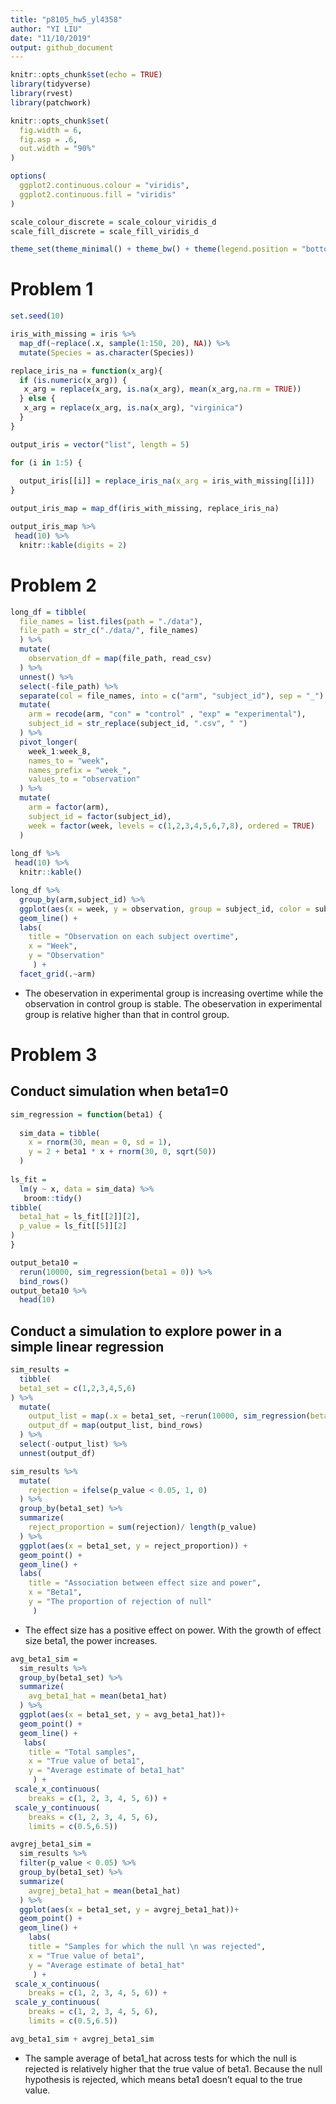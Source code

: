 ```yaml
---
title: "p8105_hw5_yl4358"
author: "YI LIU"
date: "11/10/2019"
output: github_document
---
```


```r
knitr::opts_chunk$set(echo = TRUE)
library(tidyverse)
library(rvest)
library(patchwork)

knitr::opts_chunk$set(
  fig.width = 6,
  fig.asp = .6,
  out.width = "90%"
)

options(
  ggplot2.continuous.colour = "viridis",
  ggplot2.continuous.fill = "viridis"
)

scale_colour_discrete = scale_colour_viridis_d
scale_fill_discrete = scale_fill_viridis_d

theme_set(theme_minimal() + theme_bw() + theme(legend.position = "bottom"))
```

# Problem 1

```r
set.seed(10)

iris_with_missing = iris %>% 
  map_df(~replace(.x, sample(1:150, 20), NA)) %>%
  mutate(Species = as.character(Species))

replace_iris_na = function(x_arg){
  if (is.numeric(x_arg)) {
   x_arg = replace(x_arg, is.na(x_arg), mean(x_arg,na.rm = TRUE))
  } else {
   x_arg = replace(x_arg, is.na(x_arg), "virginica") 
  }
}

output_iris = vector("list", length = 5)

for (i in 1:5) {
  
  output_iris[[i]] = replace_iris_na(x_arg = iris_with_missing[[i]])
}

output_iris_map = map_df(iris_with_missing, replace_iris_na)

output_iris_map %>% 
 head(10) %>% 
  knitr::kable(digits = 2) 

```


# Problem 2

```r
long_df = tibble(
  file_names = list.files(path = "./data"),
  file_path = str_c("./data/", file_names)
  ) %>% 
  mutate(
    observation_df = map(file_path, read_csv)
  ) %>% 
  unnest() %>% 
  select(-file_path) %>% 
  separate(col = file_names, into = c("arm", "subject_id"), sep = "_") %>%
  mutate(
    arm = recode(arm, "con" = "control" , "exp" = "experimental"),
    subject_id = str_replace(subject_id, ".csv", " ")
  ) %>% 
  pivot_longer(
    week_1:week_8,
    names_to = "week",
    names_prefix = "week_",
    values_to = "observation"
  ) %>% 
  mutate(
    arm = factor(arm),
    subject_id = factor(subject_id),
    week = factor(week, levels = c(1,2,3,4,5,6,7,8), ordered = TRUE)
  )
  
long_df %>% 
 head(10) %>% 
  knitr::kable() 

long_df %>% 
  group_by(arm,subject_id) %>% 
  ggplot(aes(x = week, y = observation, group = subject_id, color = subject_id)) +
  geom_line() +
  labs(
    title = "Observation on each subject overtime",
    x = "Week",
    y = "Observation"
     ) +
  facet_grid(.~arm)
```

* The obeservation in experimental group is increasing overtime while the observation in control group is stable. The obeservation in experimental group is relative higher than that in control group.

# Problem 3

## Conduct simulation when beta1=0

```r
sim_regression = function(beta1) {
  
  sim_data = tibble(
    x = rnorm(30, mean = 0, sd = 1),
    y = 2 + beta1 * x + rnorm(30, 0, sqrt(50))
  )
  
ls_fit = 
  lm(y ~ x, data = sim_data) %>% 
   broom::tidy() 
tibble(
  beta1_hat = ls_fit[[2]][2],
  p_value = ls_fit[[5]][2]
)
}

output_beta10 = 
  rerun(10000, sim_regression(beta1 = 0)) %>% 
  bind_rows()
output_beta10 %>%
  head(10)
```

## Conduct a simulation to explore power in a simple linear regression

```r
sim_results =
  tibble(
  beta1_set = c(1,2,3,4,5,6)
) %>% 
  mutate(
    output_list = map(.x = beta1_set, ~rerun(10000, sim_regression(beta1 = .x))),
    output_df = map(output_list, bind_rows)
  ) %>% 
  select(-output_list) %>% 
  unnest(output_df)

sim_results %>% 
  mutate(
    rejection = ifelse(p_value < 0.05, 1, 0)
  ) %>% 
  group_by(beta1_set) %>% 
  summarize(
    reject_proportion = sum(rejection)/ length(p_value)
  ) %>% 
  ggplot(aes(x = beta1_set, y = reject_proportion)) +
  geom_point() +
  geom_line() +
  labs(
    title = "Association between effect size and power",
    x = "Beta1",
    y = "The proportion of rejection of null"
     )

```

* The effect size has a positive effect on power. With the growth of effect size beta1, the power increases.

```r
avg_beta1_sim =
  sim_results %>% 
  group_by(beta1_set) %>% 
  summarize(
    avg_beta1_hat = mean(beta1_hat)
  ) %>% 
  ggplot(aes(x = beta1_set, y = avg_beta1_hat))+
  geom_point() +
  geom_line() +
   labs(
    title = "Total samples",
    x = "True value of beta1",
    y = "Average estimate of beta1_hat"
     ) +
 scale_x_continuous(
    breaks = c(1, 2, 3, 4, 5, 6)) +
 scale_y_continuous(
    breaks = c(1, 2, 3, 4, 5, 6),
    limits = c(0.5,6.5))

avgrej_beta1_sim =
  sim_results %>% 
  filter(p_value < 0.05) %>% 
  group_by(beta1_set) %>% 
  summarize(
    avgrej_beta1_hat = mean(beta1_hat)
  ) %>% 
  ggplot(aes(x = beta1_set, y = avgrej_beta1_hat))+
  geom_point() +
  geom_line() +
    labs(
    title = "Samples for which the null \n was rejected",
    x = "True value of beta1",
    y = "Average estimate of beta1_hat"
     ) +
 scale_x_continuous(
    breaks = c(1, 2, 3, 4, 5, 6)) +
 scale_y_continuous(
    breaks = c(1, 2, 3, 4, 5, 6),
    limits = c(0.5,6.5))

avg_beta1_sim + avgrej_beta1_sim
```

* The sample average of beta1_hat across tests for which the null is rejected is relatively higher that the true value of beta1. Because the null hypothesis is rejected, which means beta1 doesn't equal to the true value.
